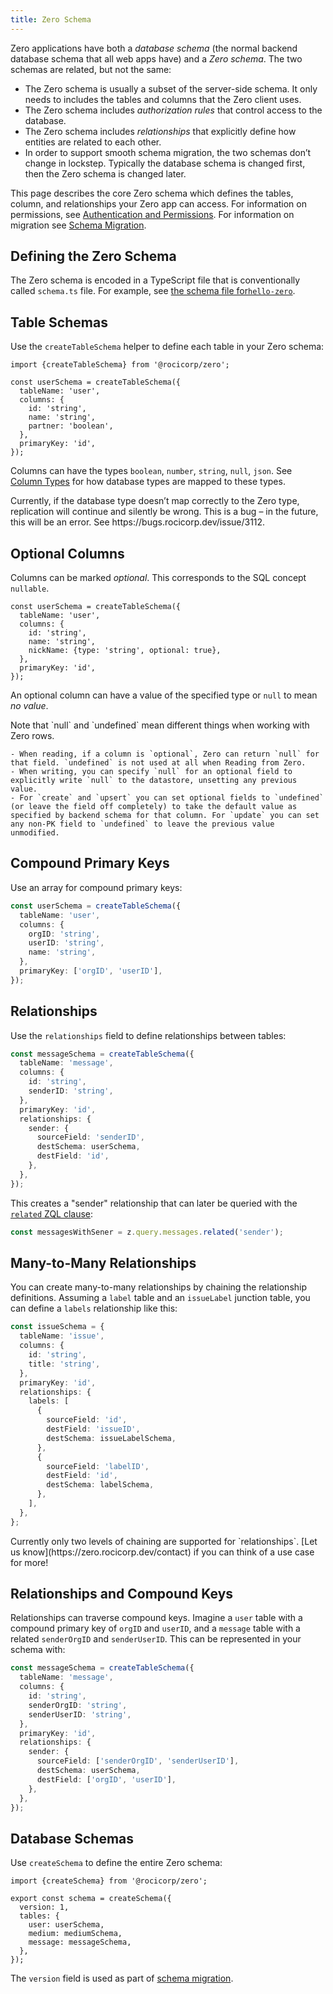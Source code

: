 ```yaml
---
title: Zero Schema
---
```


Zero applications have both a _database schema_ (the normal backend database schema that all web apps have) and a _Zero schema_. The two schemas are related, but not the same:

- The Zero schema is usually a subset of the server-side schema. It only needs to includes the tables and columns that the Zero client uses.
- The Zero schema includes _authorization rules_ that control access to the database.
- The Zero schema includes _relationships_ that explicitly define how entities are related to each other.
- In order to support smooth schema migration, the two schemas don’t change in lockstep. Typically the database schema is changed first, then the Zero schema is changed later.

This page describes the core Zero schema which defines the tables, column, and relationships your Zero app can access. For information on permissions, see [Authentication and Permissions](../auth/). For information on migration see [Schema Migration](/docs/schema-migration).

## Defining the Zero Schema

The Zero schema is encoded in a TypeScript file that is conventionally called `schema.ts` file. For example, see [the schema file for`hello-zero`](https://github.com/rocicorp/hello-zero/blob/main/src/schema.ts).

## Table Schemas

Use the `createTableSchema` helper to define each table in your Zero schema:

```tsx
import {createTableSchema} from '@rocicorp/zero';

const userSchema = createTableSchema({
  tableName: 'user',
  columns: {
    id: 'string',
    name: 'string',
    partner: 'boolean',
  },
  primaryKey: 'id',
});
```

Columns can have the types `boolean`, `number`, `string`, `null`, `json`. See [Column Types](/docs/postgres-support#column-types) for how database types are mapped to these types.

<Note type="warning">
  Currently, if the database type doesn’t map correctly to the Zero type,
  replication will continue and silently be wrong. This is a bug – in the
  future, this will be an error. See https://bugs.rocicorp.dev/issue/3112.
</Note>

## Optional Columns

Columns can be marked _optional_. This corresponds to the SQL concept `nullable`.

```tsx
const userSchema = createTableSchema({
  tableName: 'user',
  columns: {
    id: 'string',
    name: 'string',
    nickName: {type: 'string', optional: true},
  },
  primaryKey: 'id',
});
```

An optional column can have a value of the specified type or `null` to mean _no value_.

<Note type="note">
    Note that `null` and `undefined` mean different things when working with Zero rows.

    - When reading, if a column is `optional`, Zero can return `null` for that field. `undefined` is not used at all when Reading from Zero.
    - When writing, you can specify `null` for an optional field to explicitly write `null` to the datastore, unsetting any previous value.
    - For `create` and `upsert` you can set optional fields to `undefined` (or leave the field off completely) to take the default value as specified by backend schema for that column. For `update` you can set any non-PK field to `undefined` to leave the previous value unmodified.

</Note>

## Compound Primary Keys

Use an array for compound primary keys:

```ts
const userSchema = createTableSchema({
  tableName: 'user',
  columns: {
    orgID: 'string',
    userID: 'string',
    name: 'string',
  },
  primaryKey: ['orgID', 'userID'],
});
```

## Relationships

Use the `relationships` field to define relationships between tables:

```ts
const messageSchema = createTableSchema({
  tableName: 'message',
  columns: {
    id: 'string',
    senderID: 'string',
  },
  primaryKey: 'id',
  relationships: {
    sender: {
      sourceField: 'senderID',
      destSchema: userSchema,
      destField: 'id',
    },
  },
});
```

This creates a "sender" relationship that can later be queried with the [`related` ZQL clause](../reading-data#related):

```ts
const messagesWithSener = z.query.messages.related('sender');
```

## Many-to-Many Relationships

You can create many-to-many relationships by chaining the relationship definitions. Assuming a `label` table and an `issueLabel` junction table, you can define a `labels` relationship like this:

```ts
const issueSchema = {
  tableName: 'issue',
  columns: {
    id: 'string',
    title: 'string',
  },
  primaryKey: 'id',
  relationships: {
    labels: [
      {
        sourceField: 'id',
        destField: 'issueID',
        destSchema: issueLabelSchema,
      },
      {
        sourceField: 'labelID',
        destField: 'id',
        destSchema: labelSchema,
      },
    ],
  },
};
```

<Note>
  Currently only two levels of chaining are supported for `relationships`. [Let
  us know](https://zero.rocicorp.dev/contact) if you can think of a use case for
  more!
</Note>

## Relationships and Compound Keys

Relationships can traverse compound keys. Imagine a `user` table with a compound primary key of `orgID` and `userID`, and a `message` table with a related `senderOrgID` and `senderUserID`. This can be represented in your schema with:

```ts
const messageSchema = createTableSchema({
  tableName: 'message',
  columns: {
    id: 'string',
    senderOrgID: 'string',
    senderUserID: 'string',
  },
  primaryKey: 'id',
  relationships: {
    sender: {
      sourceField: ['senderOrgID', 'senderUserID'],
      destSchema: userSchema,
      destField: ['orgID', 'userID'],
    },
  },
});
```

## Database Schemas

Use `createSchema` to define the entire Zero schema:

```tsx
import {createSchema} from '@rocicorp/zero';

export const schema = createSchema({
  version: 1,
  tables: {
    user: userSchema,
    medium: mediumSchema,
    message: messageSchema,
  },
});
```

The `version` field is used as part of [schema migration](../schema-migration/).
